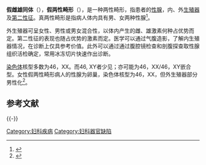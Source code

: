 {{Infobox disease
|Name           = 假雌雄同体
|Image          =
|Caption        =
|DiseasesDB     = 14836
|DiseasesDB_mult = {{DiseasesDB2|14839}} 
|ICD10          = {{ICD10|Q|56|1|q|50}}-{{ICD10|Q|56|3|q|50}}
|ICD9           = {{ICD9|752.7}}
|ICDO           = 
|OMIM           = 
|MedlinePlus    = 
|eMedicineSubj  = 
|eMedicineTopic = 
|MeshID         = D012734
}}

'''假雌雄同体'''（{{lang-en|'''pseudohermaphroditism'''}}），'''假两性畸形'''（{{lang-en|'''pseudo-hermaphroditism'''}}），是一种两性畸形，指患者的[[性腺|性腺]]，内、外[[生殖器|生殖器]]及[[第二性徵|第二性征]]。真两性畸形是指病人体内具有男、女两种性腺<ref>{{Cite web|title=MeSH Browser|url=https://meshb.nlm.nih.gov/#/record/ui?ui=D011545|accessdate=2020-06-26|work=meshb.nlm.nih.gov|archive-date=2016-11-29|archive-url=https://web.archive.org/web/20161129144929/https://meshb.nlm.nih.gov/#/record/ui?ui=D011545|dead-url=no}}</ref>。

外生殖器可呈女性、男性或男女混合性，以体内产生的雌、雄激素何种占优势而定。第二性征的表现也随占优势的激素而定。医学可以通过气腹造影，了解内生殖器情况，在诊断上仅具参考价值。此外可以通过通过腹腔镜检查和剖腹探查取性腺组织活检确定，常用冰冻切片快速作出诊断。

[[染色体|染色体]]核型多数为46，XX。而46, XY者少见；亦可能为46，XX/46，XY嵌合型。女性假两性畸形病人的性腺为卵巢，染色体核型为46，XX，但外生殖器部分男性化<ref>{{Cite journal|title=Steroid 5 alpha-reductase 2 deficiency|url=https://pubmed.ncbi.nlm.nih.gov/8262007/|last=Wilson|first=J. D.|last2=Griffin|first2=J. E.|date=1993-10|journal=Endocrine Reviews|issue=5|doi=10.1210/edrv-14-5-577|volume=14|pages=577–593|issn=0163-769X|pmid=8262007|last3=Russell|first3=D. W.|access-date=2020-06-26|archive-date=2020-06-28|archive-url=https://web.archive.org/web/20200628104020/https://pubmed.ncbi.nlm.nih.gov/8262007/|dead-url=no}}</ref>。

== 参考文献 ==
{{Reflist|2}}

{{-}}
{{女性生殖器官先天异常}}

[[Category:妇科疾病|Category:妇科疾病]]
[[Category:妇科器官缺陷|Category:妇科器官缺陷]]